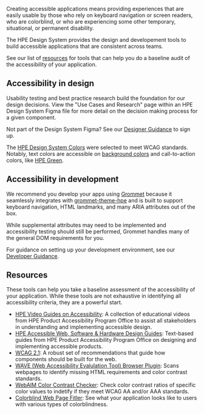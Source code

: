 Creating accessible applications means providing experiences that are easily usable by those who rely on keyboard navigation or screen readers, who are colorblind, or who are experiencing some other temporary, situational, or permanent disability.

The HPE Design System provides the design and developement tools to build accessible applications that are consistent across teams.

See our list of [resources](#resources) for tools that can help you do a baseline audit of the accessibility of your application.

## Accessibility in design

Usability testing and best practice research build the foundation for our design decisions. View the "Use Cases and Research" page within an HPE Design System Figma file for more detail on the decision making process for a given component.

Not part of the Design System Figma? See our [Designer Guidance](/extend/designer-guidance#setting-up-your-figma-account) to sign up.

The [HPE Design System Colors](/foundation/color) were selected to meet WCAG standards. Notably, text colors are accessible on [background colors](/foundation/color#background-colors) and call-to-action colors, like [HPE Green](/foundation/color#green-color-accessibility).

## Accessibility in development

We recommend you develop your apps using [Grommet](https://v2.grommet.io/) because it seamlessly integrates with [grommet-theme-hpe](https://github.com/grommet/grommet-theme-hpe) and is built to support keyboard navigation, HTML landmarks, and many ARIA attributes out of the box.

While supplemental attributes may need to be implemented and accessibility testing should still be performed, Grommet handles many of the general DOM requirements for you.

For guidance on setting up your development environment, see our [Developer Guidance](/extend/developer-guidance).

## Resources

These tools can help you take a baseline assessment of the accessibility of your application. While these tools are not exhaustive in identifying all accessibility criteria, they are a powerful start.

- [HPE Video Guides on Accessibility](https://hpe.sharepoint.com/sites/f5/cto/office/Accessibility/Pages/accessible-design-training.aspx): A collection of educational videos from HPE Product Accessibility Program Office to assist all stakeholders in understanding and implementing accessible design.
- [HPE Accessible Web, Software & Hardware Design Guides](https://hpe.sharepoint.com/sites/f5/cto/office/Accessibility/Pages/accessible-web-software-and-hardware-design.aspx): Text-based guides from HPE Product Accessibility Program Office on designing and implementing accessible products.
- [WCAG 2.1](https://www.w3.org/TR/WCAG21/): A robust set of recommendations that guide how components should be built for the web.
- [WAVE (Web Accessibility Evalulation Tool) Browser Plugin](https://wave.webaim.org/extension/): Scans webpages to identify missing HTML requirements and color contrast standards.
- [WebAIM Color Contrast Checker](https://webaim.org/resources/contrastchecker/): Check color contrast ratios of specific color values to indetify if they meet WCAG AA and/or AAA standards.
- [Colorblind Web Page Fitler](https://www.toptal.com/designers/colorfilter/): See what your application looks like to users with various types of colorblindness.

